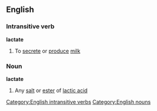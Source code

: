 ==English==
===Intransitive verb===
'''lactate'''
#To [[secrete]] or [[produce]] [[milk]]
===Noun===
'''lactate'''
#{{chemistry}} Any [[salt]] or [[ester]] of [[lactic acid]]
[[Category:English intransitive verbs]]
[[Category:English nouns]]